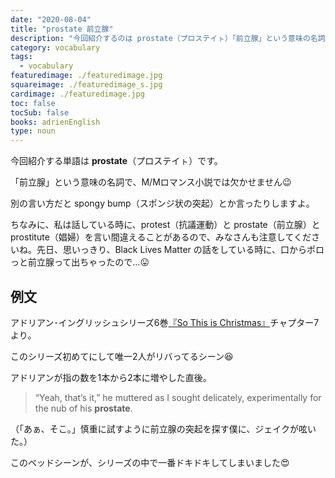 ```yaml
---
date: "2020-08-04"
title: "prostate 前立腺"
description: "今回紹介するのは prostate（プロステイㇳ）「前立腺」という意味の名詞です。例文は、アドリアン･イングリッシュシリーズ6巻『So This is Christmas』より"
category: vocabulary
tags:
  - vocabulary
featuredimage: ./featuredimage.jpg
squareimage: ./featuredimage_s.jpg
cardimage: ./featuredimage.jpg
toc: false
tocSub: false
books: adrienEnglish
type: noun
---
```



今回紹介する単語は __prostate__（プロステイㇳ）です。  

「前立腺」という意味の名詞で、M/Mロマンス小説では欠かせません😉

別の言い方だと spongy bump（スポンジ状の突起）とか言ったりしますよ。

ちなみに、私は話している時に、protest（抗議運動）と prostate（前立腺）と prostitute（娼婦）を言い間違えることがあるので、みなさんも注意してくださいね。先日、思いっきり、Black Lives Matter の話をしている時に、口からポロっと前立腺って出ちゃったので…😛

## 例文

アドリアン･イングリッシュシリーズ6巻[『So This is Christmas』](https://www.amazon.co.jp/dp/B077ZGFZ7S?tag=muchimemo-22)チャプター7より。

このシリーズ初めてにして唯一2人がリバってるシーン😆

アドリアンが指の数を1本から2本に増やした直後。

<Blockquote book srcBook="soThisIsChristmas" lang="en" chapter="7">
“Yeah, that’s it,” he muttered as I sought delicately, experimentally for the nub of his <strong>prostate</strong>.
</Blockquote>

<p className="translation">（「あぁ、そこ。」慎重に試すように前立腺の突起を探す僕に、ジェイクが呟いた。）</p>

このベッドシーンが、シリーズの中で一番ドキドキしてしまいました😍

<VocabularyFooter book="soThisIsChristmas" />
